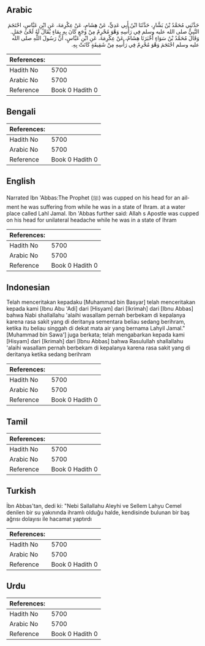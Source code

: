 ## Arabic


<div dir="rtl" lang="ar" style={{fontSize:'larger',backgroundColor:'#f8f9fa',padding:20}}>
حَدَّثَنِي مُحَمَّدُ بْنُ بَشَّارٍ، حَدَّثَنَا ابْنُ أَبِي عَدِيٍّ، عَنْ هِشَامٍ، عَنْ عِكْرِمَةَ، عَنِ ابْنِ عَبَّاسٍ، احْتَجَمَ النَّبِيُّ صلى الله عليه وسلم فِي رَأْسِهِ وَهْوَ مُحْرِمٌ مِنْ وَجَعٍ كَانَ بِهِ بِمَاءٍ يُقَالُ لَهُ لَحْىُ جَمَلٍ‏.‏ وَقَالَ مُحَمَّدُ بْنُ سَوَاءٍ أَخْبَرَنَا هِشَامٌ، عَنْ عِكْرِمَةَ، عَنِ ابْنِ عَبَّاسٍ، أَنَّ رَسُولَ اللَّهِ صلى الله عليه وسلم احْتَجَمَ وَهْوَ مُحْرِمٌ فِي رَأْسِهِ مِنْ شَقِيقَةٍ كَانَتْ بِهِ‏.‏
</div>
<div style={{backgroundColor:'#f8f9fa',padding:20, marginBottom: 10}}><table> <thead> <tr> <th>References:</th> <th></th> </tr> </thead> <tbody><tr><td>Hadith No</td><td>5700</td></tr><tr><td>Arabic No</td><td>5700</td></tr><tr><td>Reference</td><td>Book 0 Hadith 0</td></tr></tbody></table></div>

## Bengali


<div dir="ltr" lang="bn" style={{fontSize:'larger',backgroundColor:'#f8f9fa',padding:20}}>

</div>
<div style={{backgroundColor:'#f8f9fa',padding:20, marginBottom: 10}}><table> <thead> <tr> <th>References:</th> <th></th> </tr> </thead> <tbody><tr><td>Hadith No</td><td>5700</td></tr><tr><td>Arabic No</td><td>5700</td></tr><tr><td>Reference</td><td>Book 0 Hadith 0</td></tr></tbody></table></div>

## English


<div dir="ltr" lang="en" style={{fontSize:'larger',backgroundColor:'#f8f9fa',padding:20}}>
Narrated Ibn 'Abbas:The Prophet (ﷺ) was cupped on his head for an ailment he was suffering from while he was in a state of Ihram. at a water place called Lahl Jamal. Ibn 'Abbas further said: Allah s Apostle was cupped on his head for unilateral headache while he was in a state of Ihram
</div>
<div style={{backgroundColor:'#f8f9fa',padding:20, marginBottom: 10}}><table> <thead> <tr> <th>References:</th> <th></th> </tr> </thead> <tbody><tr><td>Hadith No</td><td>5700</td></tr><tr><td>Arabic No</td><td>5700</td></tr><tr><td>Reference</td><td>Book 0 Hadith 0</td></tr></tbody></table></div>

## Indonesian


<div dir="ltr" lang="id" style={{fontSize:'larger',backgroundColor:'#f8f9fa',padding:20}}>
Telah menceritakan kepadaku [Muhammad bin Basyar] telah menceritakan kepada kami [Ibnu Abu 'Adi] dari [Hisyam] dari [Ikrimah] dari [Ibnu Abbas] bahwa Nabi shallallahu 'alaihi wasallam pernah berbekam di kepalanya karena rasa sakit yang di deritanya sementara beliau sedang berihram, ketika itu beliau singgah di dekat mata air yang bernama Lahyil Jamal." [Muhammad bin Sawa'] juga berkata; telah mengabarkan kepada kami [Hisyam] dari [Ikrimah] dari [Ibnu Abbas] bahwa Rasulullah shallallahu 'alaihi wasallam pernah berbekam di kepalanya karena rasa sakit yang di deritanya ketika sedang berihram
</div>
<div style={{backgroundColor:'#f8f9fa',padding:20, marginBottom: 10}}><table> <thead> <tr> <th>References:</th> <th></th> </tr> </thead> <tbody><tr><td>Hadith No</td><td>5700</td></tr><tr><td>Arabic No</td><td>5700</td></tr><tr><td>Reference</td><td>Book 0 Hadith 0</td></tr></tbody></table></div>

## Tamil


<div dir="ltr" lang="ta" style={{fontSize:'larger',backgroundColor:'#f8f9fa',padding:20}}>

</div>
<div style={{backgroundColor:'#f8f9fa',padding:20, marginBottom: 10}}><table> <thead> <tr> <th>References:</th> <th></th> </tr> </thead> <tbody><tr><td>Hadith No</td><td>5700</td></tr><tr><td>Arabic No</td><td>5700</td></tr><tr><td>Reference</td><td>Book 0 Hadith 0</td></tr></tbody></table></div>

## Turkish


<div dir="ltr" lang="tr" style={{fontSize:'larger',backgroundColor:'#f8f9fa',padding:20}}>
İbn Abbas'tan, dedi ki: "Nebi Sallallahu Aleyhi ve Sellem Lahyu Cemel denilen bir su yakınında ihramlı olduğu halde, kendisinde bulunan bir baş ağrısı dolayısı ile hacamat yaptırdı
</div>
<div style={{backgroundColor:'#f8f9fa',padding:20, marginBottom: 10}}><table> <thead> <tr> <th>References:</th> <th></th> </tr> </thead> <tbody><tr><td>Hadith No</td><td>5700</td></tr><tr><td>Arabic No</td><td>5700</td></tr><tr><td>Reference</td><td>Book 0 Hadith 0</td></tr></tbody></table></div>

## Urdu


<div dir="rtl" lang="ur" style={{fontSize:'larger',backgroundColor:'#f8f9fa',padding:20}}>

</div>
<div style={{backgroundColor:'#f8f9fa',padding:20, marginBottom: 10}}><table> <thead> <tr> <th>References:</th> <th></th> </tr> </thead> <tbody><tr><td>Hadith No</td><td>5700</td></tr><tr><td>Arabic No</td><td>5700</td></tr><tr><td>Reference</td><td>Book 0 Hadith 0</td></tr></tbody></table></div>